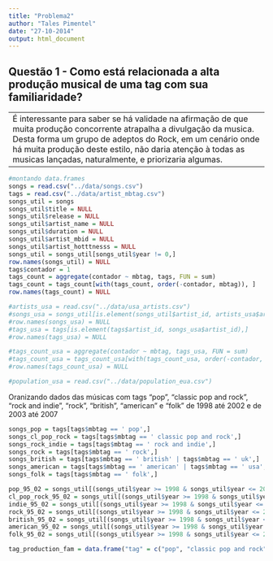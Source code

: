 ```yaml
---
title: "Problema2"
author: "Tales Pimentel"
date: "27-10-2014"
output: html_document
---
```


Questão 1 - Como está relacionada a alta produção musical de uma tag com sua familiaridade? 
---
--
É interessante para saber se há validade na afirmação de que muita produção concorrente atrapalha a divulgação da musica. Desta forma um grupo de adeptos do Rock, em um cenário onde há muita produção deste estilo, não daria atenção à todas as musicas lançadas, naturalmente, e priorizaria algumas.
--

```r
#montando data.frames
songs = read.csv("../data/songs.csv")
tags = read.csv("../data/artist_mbtag.csv")
songs_util = songs
songs_util$title = NULL
songs_util$release = NULL
songs_util$artist_name = NULL
songs_util$duration = NULL
songs_util$artist_mbid = NULL
songs_util$artist_hotttnesss = NULL
songs_util = songs_util[songs_util$year != 0,]
row.names(songs_util) = NULL
tags$contador = 1
tags_count = aggregate(contador ~ mbtag, tags, FUN = sum)
tags_count = tags_count[with(tags_count, order(-contador, mbtag)), ]
row.names(tags_count) = NULL

#artists_usa = read.csv("../data/usa_artists.csv")
#songs_usa = songs_util[is.element(songs_util$artist_id, artists_usa$artist_id),]
#row.names(songs_usa) = NULL
#tags_usa = tags[is.element(tags$artist_id, songs_usa$artist_id),]
#row.names(tags_usa) = NULL

#tags_count_usa = aggregate(contador ~ mbtag, tags_usa, FUN = sum)
#tags_count_usa = tags_count_usa[with(tags_count_usa, order(-contador, mbtag)), ]
#row.names(tags_count_usa) = NULL

#population_usa = read.csv("../data/population_eua.csv")

```

Oranizando dados das músicas com tags "pop", "classic pop and rock", "rock and indie", "rock", "british", "american" e "folk" de 1998 até 2002 e de 2003 até 2007
```r
songs_pop = tags[tags$mbtag == ' pop',]
songs_cl_pop_rock = tags[tags$mbtag == ' classic pop and rock',]
songs_rock_indie = tags[tags$mbtag == ' rock and indie',]
songs_rock = tags[tags$mbtag == ' rock',]
songs_british = tags[tags$mbtag == ' british' | tags$mbtag == ' uk',]
songs_american = tags[tags$mbtag == ' american' | tags$mbtag == ' usa',]
songs_folk = tags[tags$mbtag == ' folk',]

pop_95_02 = songs_util[(songs_util$year >= 1998 & songs_util$year <= 2002) & is.element(songs_util$artist_id, songs_pop$artist_id),]
cl_pop_rock_95_02 = songs_util[(songs_util$year >= 1998 & songs_util$year <= 2002) & is.element(songs_util$artist_id, songs_cl_pop_rock$artist_id),]
indie_95_02 = songs_util[(songs_util$year >= 1998 & songs_util$year <= 2002) & is.element(songs_util$artist_id, songs_rock_indie$artist_id),]
rock_95_02 = songs_util[(songs_util$year >= 1998 & songs_util$year <= 2002) & is.element(songs_util$artist_id, songs_rock$artist_id),]
british_95_02 = songs_util[(songs_util$year >= 1998 & songs_util$year <= 2002) & is.element(songs_util$artist_id, songs_british$artist_id),]
american_95_02 = songs_util[(songs_util$year >= 1998 & songs_util$year <= 2002) & is.element(songs_util$artist_id, songs_american$artist_id),]
folk_95_02 = songs_util[(songs_util$year >= 1998 & songs_util$year <= 2002) & is.element(songs_util$artist_id, songs_folk$artist_id),]

tag_production_fam = data.frame("tag" = c("pop", "classic pop and rock", "rock and indie", "rock", "british", "american", "folk"), "production" = c(nrow(pop_95_02), nrow(cl_pop_rock_95_02), nrow(indie_95_02), nrow(rock_95_02), nrow(british_95_02), nrow(american_95_02), nrow(folk_95_02)), "fam_mean" = c(mean(pop_95_02$artist_familiarity), mean(cl_pop_rock_95_02$artist_familiarity), mean(indie_95_02$artist_familiarity), mean(rock_95_02$artist_familiarity), mean(british_95_02$artist_familiarity), mean(american_95_02$artist_familiarity), mean(folk_95_02$artist_familiarity)))



```


```r

```

